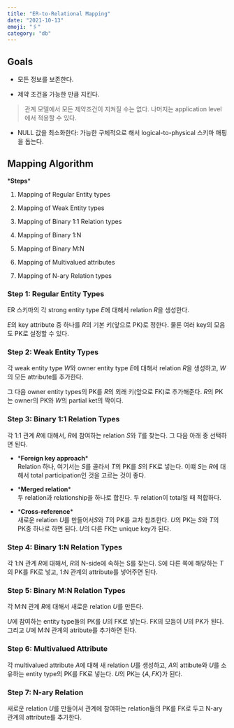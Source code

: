 ```yaml
---
title: "ER-to-Relational Mapping"
date: "2021-10-13"
emoji: "🖇"
category: "db"
---
```

## Goals
- 모든 정보를 보존한다.

- 제약 조건을 가능한 만큼 지킨다.  

> 관계 모델에서 모든 제약조건이 지켜질 수는 없다. 나머지는 application level에서 적용할 수 있다.

- NULL 값을 최소화한다: 가능한 구체적으로 해서 logical-to-physical 스키마 매핑을 돕는다.

## Mapping Algorithm
\***Steps**\*
1. Mapping of Regular Entity types

2. Mapping of Weak Entity types

3. Mapping of Binary 1:1 Relation types

4. Mapping of Binary 1:N

5. Mapping of Binary M:N

6. Mapping of Multivalued attributes

7. Mapping of N-ary Relation types

### Step 1: Regular Entity Types
ER 스키마의 각 strong entity type $E$에 대해서 relation $R$을 생성한다.

$E$의 key attribute 중 하나를 $R$의 기본 키(앞으로 PK)로 정한다. 물론 여러 key의 모음도 PK로 설정할 수 있다.

### Step 2: Weak Entity Types
각 weak entity type $W$와 owner entity type $E$에 대해서 relation $R$을 생성하고, $W$의 모든 attribute를 추가한다. 

그 다음 owner entity types의 PK를 $R$의 외래 키(앞으로 FK)로 추가해준다. $R$의 PK는 owner의 PK와 $W$의 partial ket의 짝이다.

### Step 3: Binary 1:1 Relation Types
각 1:1 관계 $R$에 대해서, $R$에 참여하는 relation $S$와 $T$를 찾는다. 그 다음 아래 중 선택하면 된다.
- \***Foreign key approach**\*  
    Relation 하나, 여기서는 $S$를 골라서 $T$의 PK를 $S$의 FK로 넣는다. 이떄 $S$는 $R$에 대해서 total participation인 것을 고르는 것이 좋다.

- \***Merged relation**\*  
    두 relation과 relationship을 하나로 합친다. 두 relation이 total일 때 적합하다.

- \***Cross-reference**\*  
    새로운 relation $U$를 만들어서$S$와 $T$의 PK를 교차 참조한다. $U$의 PK는 $S$와 $T$의 PK중 하나로 하면 된다. $U$의 다른 FK는 unique key가 된다.

### Step 4: Binary 1:N Relation Types
각 1:N 관계 $R$에 대해서, $R$의 N-side에 속하는 S를 찾는다. S에 다른 쪽에 해당하는 $T$의 PK를 FK로 넣고, 1:N 관계의 attribute를 넣어주면 된다.

### Step 5: Binary M:N Relation Types
각 M:N 관계 $R$에 대해서 새로운 relation $U$를 만든다. 

$U$에 참여하는 entity type들의 PK를 $U$의 FK로 넣는다. FK의 모듬이 $U$의 PK가 된다. 그리고 $U$에 M:N 관계의 atribute를 추가하면 된다.

### Step 6: Multivalued Attribute
각 multivalued attribute $A$에 대해 새 relation $U$를 생성하고, $A$의 attibute와 $U$를 소유하는 entity type의 PK를 FK로 넣는다. $U$의 PK는 $\{A, FK\}$가 된다.

### Step 7: N-ary Relation
새로운 relation $U$를 만들어서 관계에 참여하는 relation들의 PK를 FK로 두고 N-ary 관계의 attribute를 추가한다.

